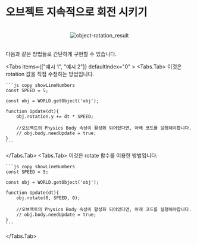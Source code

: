 
# 오브젝트 지속적으로 회전 시키기

<br/>
<center>
  <img src='/images/snippet/3d-object/object-rotation_result.gif' alt='object-rotation_result' loading="lazy" decoding="async" style={{width: '75%'}}/>
</center>
<br/>

다음과 같은 방법들로 간단하게 구현할 수 있습니다.  

<Tabs items={["예시 1", "예시 2"]} defaultIndex="0" >
  <Tabs.Tab>
    이것은 rotation 값을 직접 수정하는 방법입니다.

    ```js copy showLineNumbers
    const SPEED = 5;

    const obj = WORLD.getObject('obj');

    function Update(dt){
        obj.rotation.y += dt * SPEED;
        
        //오브젝트의 Physics Body 속성이 활성화 되어있다면, 아래 코드를 실행해야합니다.
        // obj.body.needUpdate = true;
    }
    ```
  </Tabs.Tab>
  <Tabs.Tab>
    이것은 rotate 함수를 이용한 방법입니다.

    ```js copy showLineNumbers
    const SPEED = 5;

    const obj = WORLD.getObject('obj');

    function Update(dt){
        obj.rotate(0, SPEED, 0);
        
        //오브젝트의 Physics Body 속성이 활성화 되어있다면, 아래 코드를 실행해야합니다.
        // obj.body.needUpdate = true;
    }
    ```
  </Tabs.Tab>
</Tabs>